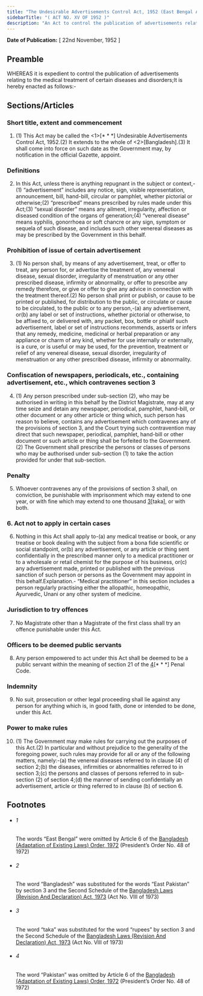 ```yaml
---
title: "The Undesirable Advertisements Control Act, 1952 (East Bengal Act)"
sidebarTitle: "( ACT NO. XV OF 1952 )"
description: "An Act to control the publication of advertisements relating to the medical treatment of certain diseases and disorders. ♣"
---
```


**Date of Publication:** [ 22nd November, 1952 ]

## Preamble

WHEREAS it is expedient to control the publication of advertisements relating to the medical treatment of certain diseases and disorders;It is hereby enacted as follows:-

## Sections/Articles

### Short title, extent and commencement

1. (1) This Act may be called the <1>[\* \* \*] Undesirable Advertisements Control Act, 1952.(2) It extends to the whole of <2>[Bangladesh].(3) It shall come into force on such date as the Government may, by notification in the official Gazette, appoint.

### Definitions

2. In this Act, unless there is anything repugnant in the subject or context,-(1) “advertisement” includes any notice, sign, visible representation, announcement, bill, hand-bill, circular or pamphlet, whether pictorial or otherwise;(2) “prescribed” means prescribed by rules made under this Act;(3) “sexual disorder” means any ailment, irregularity, affection or diseased condition of the organs of generation;(4) “venereal disease” means syphilis, gonorrhoea or soft chancre or any sign, symptom or sequela of such disease, and includes such other venereal diseases as may be prescribed by the Government in this behalf.

### Prohibition of issue of certain advertisement

3. (1) No person shall, by means of any advertisement, treat, or offer to treat, any person for, or advertise the treatment of, any venereal disease, sexual disorder, irregularity of menstruation or any other prescribed disease, infirmity or abnormality, or offer to prescribe any remedy therefore, or give or offer to give any advice in connection with the treatment thereof.(2) No person shall print or publish, or cause to be printed or published, for distribution to the public, or circulate or cause to be circulated, to the public or to any person,-(a) any advertisement, or(b) any label or set of instructions, whether pictorial or otherwise, to be affixed to, or delivered with, any packet, box, bottle or phialif such advertisement, label or set of instructions recommends, asserts or infers that any remedy, medicine, medicinal or herbal preparation or any appliance or charm of any kind, whether for use internally or externally, is a cure, or is useful or may be used, for the prevention, treatment or relief of any venereal disease, sexual disorder, irregularity of menstruation or any other prescribed disease, infirmity or abnormality.

### Confiscation of newspapers, periodicals, etc., containing advertisement, etc., which contravenes section 3

4. (1) Any person prescribed under sub-section (2), who may be authorised in writing in this behalf by the District Magistrate, may at any time seize and detain any newspaper, periodical, pamphlet, hand-bill, or other document or any other article or thing which, such person has reason to believe, contains any advertisement which contravenes any of the provisions of section 3, and the Court trying such contravention may direct that such newspaper, periodical, pamphlet, hand-bill or other document or such article or thing shall be forfeited to the Government.(2) The Government shall prescribe the persons or classes of persons who may be authorised under sub-section (1) to take the action provided for under that sub-section.

### Penalty

5. Whoever contravenes any of the provisions of section 3 shall, on conviction, be punishable with imprisonment which may extend to one year, or with fine which may extend to one thousand [3](1)[taka], or with both.

### 6. Act not to apply in certain cases

6. Nothing in this Act shall apply to-(a) any medical treatise or book, or any treatise or book dealing with the subject from a bona fide scientific or social standpoint, or(b) any advertisement, or any article or thing sent confidentially in the prescribed manner only to a medical practitioner or to a wholesale or retail chemist for the purpose of his business, or(c) any advertisement made, printed or published with the previous sanction of such person or persons as the Government may appoint in this behalf.Explanation.- “Medical practitioner” in this section includes a person regularly practising either the allopathic, homeopathic, Ayurvedic, Unani or any other system of medicine.

### Jurisdiction to try offences

7. No Magistrate other than a Magistrate of the first class shall try an offence punishable under this Act.

### Officers to be deemed public servants

8. Any person empowered to act under this Act shall be deemed to be a public servant within the meaning of section 21 of the [4](1)[\* \* \*] Penal Code.

### Indemnity

9. No suit, prosecution or other legal proceeding shall lie against any person for anything which is, in good faith, done or intended to be done, under this Act.

### Power to make rules

10. (1) The Government may make rules for carrying out the purposes of this Act.(2) In particular and without prejudice to the generality of the foregoing power, such rules may provide for all or any of the following matters, namely:-(a) the venereal diseases referred to in clause (4) of section 2;(b) the diseases, infirmities or abnormalities referred to in section 3;(c) the persons and classes of persons referred to in sub-section (2) of section 4;(d) the manner of sending confidentially an advertisement, article or thing referred to in clause (b) of section 6.

## Footnotes

- ###### 1

  The words “East Bengal” were omitted by Article 6 of the [Bangladesh (Adaptation of Existing Laws) Order, 1972](/act-388.html "Bangladesh (Adaptation of Existing Laws) Order, 1972 ") (President’s Order No. 48 of 1972)

- ###### 2

  The word “Bangladesh” was substituted for the words “East Pakistan” by section 3 and the Second Schedule of the [Bangladesh Laws (Revision And Declaration) Act, 1973](/act-430.html "Bangladesh Laws (Revision And Declaration) Act, 1973") (Act No. VIII of 1973)

- ###### 3

  The word “taka” was substituted for the word “rupees” by section 3 and the Second Schedule of the [Bangladesh Laws (Revision And Declaration) Act, 1973](/act-430.html "Bangladesh Laws (Revision And Declaration) Act, 1973") (Act No. VIII of 1973)

- ###### 4

  The word “Pakistan” was omitted by Article 6 of the [Bangladesh (Adaptation of Existing Laws) Order, 1972](/act-388.html "Bangladesh (Adaptation of Existing Laws) Order, 1972 ") (President’s Order No. 48 of 1972)
